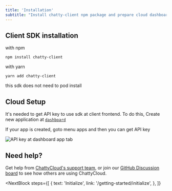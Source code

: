 ```yaml
---
title: 'Installation'
subtitle: "Install chatty-client npm package and prepare cloud dashboard"
---
```


## Client SDK installation

with npm
```npm
npm install chatty-client
```

with yarn
```yarn
yarn add chatty-client
```

<InfoBlock type="note">
  this sdk does not need to pod install
</InfoBlock>


## Cloud Setup

It's needed to get API key to use sdk at client frontend. To do this, Create new application at [`dashboard`](https://devdashboard.chatty-cloud.com)

If your app is created, goto menu apps and then you can get API key


![API key at dashboard app tab](/img/docs/dashboard-apikey.png)




## Need help?

Get help from [ChattyCloud's support team](https://www.chatty-cloud.com/support), or join our [GitHub Discussion board](https://github.com/chatty-cloud/beta/discussions) to see how others are using ChattyCloud.

<NextBlock
  steps={[
    {
      text: 'Initialize',
      link: '/getting-started/initialize',
    },
  ]}
></NextBlock>
